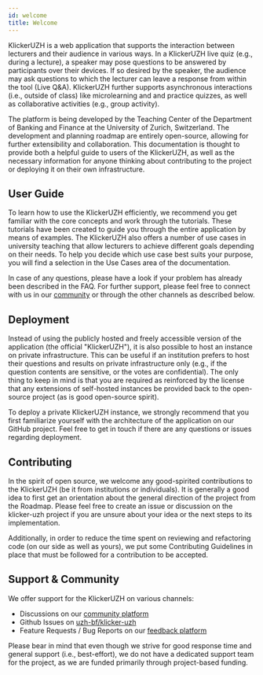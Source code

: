 ```yaml
---
id: welcome
title: Welcome
---
```


KlickerUZH is a web application that supports the interaction between lecturers and their audience in various ways. In a KlickerUZH live quiz (e.g., during a lecture), a speaker may pose questions to be answered by participants over their devices. If so desired by the speaker, the audience may ask questions to which the lecturer can leave a response from within the tool (Live Q&A). KlickerUZH further supports asynchronous interactions (i.e., outside of class) like microlearning and and practice quizzes, as well as collaborative activities (e.g., group activity).

The platform is being developed by the Teaching Center of the Department of Banking and Finance at the University of Zurich, Switzerland. The development and planning roadmap are entirely open-source, allowing for further extensibility and collaboration. This documentation is thought to provide both a helpful guide to users of the KlickerUZH, as well as the necessary information for anyone thinking about contributing to the project or deploying it on their own infrastructure.

## User Guide

To learn how to use the KlickerUZH efficiently, we recommend you get familiar with the core concepts and work through the tutorials. These tutorials have been created to guide you through the entire application by means of examples. The KlickerUZH also offers a number of use cases in university teaching that allow lecturers to achieve different goals depending on their needs. To help you decide which use case best suits your purpose, you will find a selection in the Use Cases area of the documentation.

In case of any questions, please have a look if your problem has already been described in the FAQ. For further support, please feel free to connect with us in our [community](https://www.community.klicker.uzh.ch) or through the other channels as described below.

## Deployment

Instead of using the publicly hosted and freely accessible version of the application (the official "KlickerUZH"), it is also possible to host an instance on private infrastructure. This can be useful if an institution prefers to host their questions and results on private infrastructure only (e.g., if the question contents are sensitive, or the votes are confidential). The only thing to keep in mind is that you are required as reinforced by the license that any extensions of self-hosted instances be provided back to the open-source project (as is good open-source spirit).

To deploy a private KlickerUZH instance, we strongly recommend that you first familiarize yourself with the architecture of the application on our GitHub project. Feel free to get in touch if there are any questions or issues regarding deployment.

## Contributing

In the spirit of open source, we welcome any good-spirited contributions to the KlickerUZH (be it from institutions or individuals). It is generally a good idea to first get an orientation about the general direction of the project from the Roadmap. Please feel free to create an issue or discussion on the klicker-uzh project if you are unsure about your idea or the next steps to its implementation.

Additionally, in order to reduce the time spent on reviewing and refactoring code (on our side as well as yours), we put some Contributing Guidelines in place that must be followed for a contribution to be accepted.

## Support & Community

We offer support for the KlickerUZH on various channels:

- Discussions on our [community platform](https://community.klicker.uzh.ch)
- Github Issues on [uzh-bf/klicker-uzh](https://github.com/uzh-bf/klicker-uzh/discussions)
- Feature Requests / Bug Reports on our [feedback platform](https://klicker-uzh.feedbear.com)

Please bear in mind that even though we strive for good response time and general support (i.e., best-effort), we do not have a dedicated support team for the project, as we are funded primarily through project-based funding.
